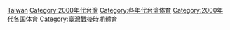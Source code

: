 [[Category:2000年代亚洲体育|Taiwan]]
[[Category:2000年代台灣|Category:2000年代台灣]]
[[Category:各年代台湾体育|Category:各年代台湾体育]]
[[Category:2000年代各国体育|Category:2000年代各国体育]]
[[Category:臺灣戰後時期體育|Category:臺灣戰後時期體育]]
